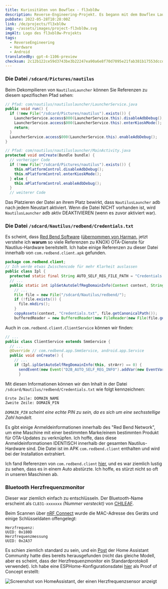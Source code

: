 ```yaml
---
title: Kuriositäten von Bowflex - fl3xbl0w
description: Reverse-Engineering-Projekt. Es begann mit dem Bowflex Laufband 22, wurde aber auf jede von Nautilus Inc. verkaufte Android-Maschine (Nautilus, Bowflex, Schwinn) verallgemeinert.
pubDate: 2022-05-28T10:28:00Z
link: /de/projects/fl3xbl0w
img: ~/assets/images/project-fl3xbl0w.svg
imgAlt: Logo des fl3xbl0w-Projekts
tags:
  - ReverseEngineering
  - Hardware
  - Android
translatedBy: gpt-4-1106-preview
checksum: 2c12b122ce59d3743be3b22247ea90a6e8f70d7095e21fab381b17553dccd324
---
```



### Die Datei `/sdcard/Pictures/nautilus`

Beim Dekompilieren von `NautilusLauncher` können Sie Referenzen zu diesem spezifischen Pfad sehen:

```java
// Pfad: com/nautilus/nautiluslauncher/LauncherService.java
public void run() {
  if (!new File("/sdcard/Pictures/nautilus").exists()) {
    LauncherService.access$000(LauncherService.this).disableAdbDebug();
    LauncherService.access$000(LauncherService.this).enterKioskMode();
    return;
  }
  LauncherService.access$000(LauncherService.this).enableAdbDebug();
}
```

```java
// Pfad: com/nautilus/nautiluslauncher/MainActivity.java
protected void onCreate(Bundle bundle) {
  // vorheriger Code
  if (!new File("/sdcard/Pictures/nautilus").exists()) {
    this.mPlatformControl.disableAdbDebug();
    this.mPlatformControl.enterKioskMode();
  } else {
    this.mPlatformControl.enableAdbDebug();
  }
  // weiterer Code
```

Das Platzieren der Datei an ihrem Platz bewirkt, dass `NautilusLauncher` adb nach jedem Neustart aktiviert. Wenn die Datei NICHT vorhanden ist, wird `NautilusLauncher` adb aktiv DEAKTIVIEREN (wenn es zuvor aktiviert war).

### Die Datei `/sdcard/Nautilus/redbend/Credentials.txt`

Es scheint, dass [Red Bend Software](https://en.wikipedia.org/wiki/Red_Bend_Software) ([übernommen von Harman](https://news.harman.com/releases/harman-completes-acquisition-of-redbend), jetzt verstehe ich **warum** so viele Referenzen zu KNOX) OTA-Dienste für Nautilus-Hardware bereitstellt. Ich habe einige Referenzen zu dieser Datei innerhalb von `com.redbend.client.apk` gefunden.

```java
package com.redbend.client;
// Ich werde etwas Zwischencode für mehr Klarheit auslassen
public class Ipl {
  protected static final String AUTO_SELF_REG_FILE_PATH = "Credentials.txt";
  // ...
  public static int iplGetAutoSelfRegDomainInfo(Context context, String[] strArr) {
    // ...
    File file = new File("/sdcard/Nautilus/redbend/");
    if (!file.exists()) {
      file.mkdirs();
    }
    copyAssets(context, "Credentials.txt", file.getCanonicalPath());
    bufferedReader = new BufferedReader(new FileReader(new File(file.getAbsoluteFile(), "Credentials.txt")));

```

Auch in `com.redbend.client.ClientService` können wir finden:

```java
// ...
public class ClientService extends SmmService {
  // ...
  @Override // com.redbend.app.SmmService, android.app.Service
  public void onCreate() {
    // ...
    if (Ipl.iplGetAutoSelfRegDomainInfo(this, strArr) == 0) {
      sendEvent(new Event("D2B_AUTO_SELF_REG_INFO").addVar(new EventVar("DMA_VAR_AUTO_SELF_REG_DOMAIN_NAME", strArr[0])).addVar(new EventVar("DMA_VAR_AUTO_SELF_REG_DOMAIN_PIN", strArr[1])));
      }
```

Mit diesen Informationen können wir den Inhalt in der Datei `/sdcard/Nautilus/redbend/Credentials.txt` wie folgt kennzeichnen:

```
Erste Zeile: DOMAIN_NAME
Zweite Zeile: DOMAIN_PIN
```

_`DOMAIN_PIN` scheint eine echte PIN zu sein, da es sich um eine sechsstellige Zahl handelt._

Es gibt einige Anmeldeinformationen innerhalb des "Red Bend Network", um eine Maschine mit einer bestimmten Marke/einem bestimmten Produkt für OTA-Updates zu verknüpfen. Ich hoffe, dass diese Anmeldeinformationen IDENTISCH innerhalb der gesamten Nautilus-Hardware sind. Die Datei ist im APK `com.redbend.client` enthalten und wird bei der Installation extrahiert.

Ich fand Referenzen von `com.redbend.client` [hier](https://www.mdxers.org/threads/com-redbend-clent-has-stopped.175897/), und es war ziemlich lustig zu sehen, dass es in einem Auto abstürzte. Ich hoffe, es stürzt nicht so oft in unseren Maschinen ab.

### Bluetooth Herzfrequenzmonitor

Dieser war ziemlich einfach zu entschlüsseln. Der Bluetooth-Name erscheint als `CL831-xxxxxxx` _(Nummer versteckt)_ von [CHILEAF](https://www.chileaf.com/copy-cl830-health-monitor-armband-heart-rate-monitor-product/).

Beim Scannen über [nRF Connect](https://www.nordicsemi.com/Products/Development-tools/nRF-Connect-for-mobile) wurde die MAC-Adresse des Geräts und einige Schlüsseldaten offengelegt:

```
Herzfrequenz:
UUID: 0x180D
Herzfrequenzmessung
UUID: 0x2A37
```

Es schien ziemlich standard zu sein, und ein [Post](https://community.home-assistant.io/t/ble-heartrate-monitor/300354/39) der Home Assistant Community hatte dies bereits herausgefunden (nicht das gleiche Modell, aber es scheint, dass der Herzfrequenzmonitor ein Standardprotokoll verwendet). Ich habe eine ESPHome-Konfigurationsdatei [hier](https://github.com/barrenechea/esphome-config-files/blob/master/bowflex-hr-monitor.yaml) als Proof of Concept erstellt:

<Image
  src={HomeAssistantSensor}
  alt="Screenshot von HomeAssistant, der einen Herzfrequenzsensor anzeigt"
  format="webp"
/>
